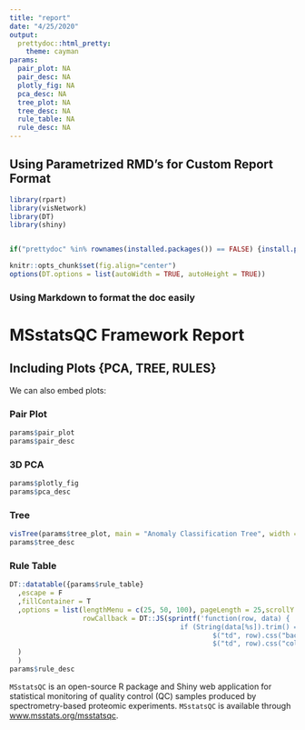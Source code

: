 ```yaml
---
title: "report"
date: "4/25/2020"
output: 
  prettydoc::html_pretty:
    theme: cayman
params:
  pair_plot: NA
  pair_desc: NA
  plotly_fig: NA
  pca_desc: NA
  tree_plot: NA 
  tree_desc: NA 
  rule_table: NA
  rule_desc: NA 
---
```



## Using Parametrized RMD's for Custom Report Format

```r
library(rpart)
library(visNetwork)
library(DT)
library(shiny)


if("prettydoc" %in% rownames(installed.packages()) == FALSE) {install.packages("prettydoc")}

knitr::opts_chunk$set(fig.align="center")
options(DT.options = list(autoWidth = TRUE, autoHeight = TRUE))
```

### Using Markdown to format the doc easily

# **MSstatsQC Framework Report**

## Including Plots {PCA, TREE, RULES}

We can also embed plots:

### Pair Plot
```r
params$pair_plot
params$pair_desc

```

### 3D PCA
```r
params$plotly_fig
params$pca_desc

```

### Tree
```r
visTree(params$tree_plot, main = "Anomaly Classification Tree", width = "100%")
params$tree_desc

```

### Rule Table

```r
DT::datatable({params$rule_table}
  ,escape = F
  ,fillContainer = T
  ,options = list(lengthMenu = c(25, 50, 100), pageLength = 25,scrollY = FALSE,
                  rowCallback = DT::JS(sprintf('function(row, data) {
                                          if (String(data[%s]).trim() == "Anomaly"  ){
                                                  $("td", row).css("background", "#994141");
                                                  $("td", row).css("color", "white");}}',toString(1)))
  )
  )
params$rule_desc
```

<code>MSstatsQC</code> is an open-source R package and Shiny web application for statistical monitoring of quality control (QC) samples produced by spectrometry-based proteomic experiments. <code>MSstatsQC</code> is available through <a href="www.msstats.org/msstatsqc">www.msstats.org/msstatsqc</a>.

